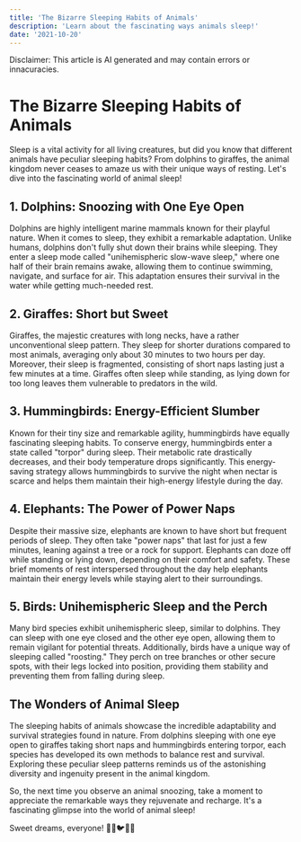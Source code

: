 ```yaml
---
title: 'The Bizarre Sleeping Habits of Animals'
description: 'Learn about the fascinating ways animals sleep!'
date: '2021-10-20'
---
```


Disclaimer: This article is AI generated and may contain errors or innacuracies.

# The Bizarre Sleeping Habits of Animals

Sleep is a vital activity for all living creatures, but did you know that different animals have peculiar sleeping habits? From dolphins to giraffes, the animal kingdom never ceases to amaze us with their unique ways of resting. Let's dive into the fascinating world of animal sleep!

## 1. Dolphins: Snoozing with One Eye Open

Dolphins are highly intelligent marine mammals known for their playful nature. When it comes to sleep, they exhibit a remarkable adaptation. Unlike humans, dolphins don't fully shut down their brains while sleeping. They enter a sleep mode called "unihemispheric slow-wave sleep," where one half of their brain remains awake, allowing them to continue swimming, navigate, and surface for air. This adaptation ensures their survival in the water while getting much-needed rest.

## 2. Giraffes: Short but Sweet

Giraffes, the majestic creatures with long necks, have a rather unconventional sleep pattern. They sleep for shorter durations compared to most animals, averaging only about 30 minutes to two hours per day. Moreover, their sleep is fragmented, consisting of short naps lasting just a few minutes at a time. Giraffes often sleep while standing, as lying down for too long leaves them vulnerable to predators in the wild.

## 3. Hummingbirds: Energy-Efficient Slumber

Known for their tiny size and remarkable agility, hummingbirds have equally fascinating sleeping habits. To conserve energy, hummingbirds enter a state called "torpor" during sleep. Their metabolic rate drastically decreases, and their body temperature drops significantly. This energy-saving strategy allows hummingbirds to survive the night when nectar is scarce and helps them maintain their high-energy lifestyle during the day.

## 4. Elephants: The Power of Power Naps

Despite their massive size, elephants are known to have short but frequent periods of sleep. They often take "power naps" that last for just a few minutes, leaning against a tree or a rock for support. Elephants can doze off while standing or lying down, depending on their comfort and safety. These brief moments of rest interspersed throughout the day help elephants maintain their energy levels while staying alert to their surroundings.

## 5. Birds: Unihemispheric Sleep and the Perch

Many bird species exhibit unihemispheric sleep, similar to dolphins. They can sleep with one eye closed and the other eye open, allowing them to remain vigilant for potential threats. Additionally, birds have a unique way of sleeping called "roosting." They perch on tree branches or other secure spots, with their legs locked into position, providing them stability and preventing them from falling during sleep.

## The Wonders of Animal Sleep

The sleeping habits of animals showcase the incredible adaptability and survival strategies found in nature. From dolphins sleeping with one eye open to giraffes taking short naps and hummingbirds entering torpor, each species has developed its own methods to balance rest and survival. Exploring these peculiar sleep patterns reminds us of the astonishing diversity and ingenuity present in the animal kingdom.

So, the next time you observe an animal snoozing, take a moment to appreciate the remarkable ways they rejuvenate and recharge. It's a fascinating glimpse into the world of animal sleep!

Sweet dreams, everyone! 🐬🦒🐦🐘🌙

